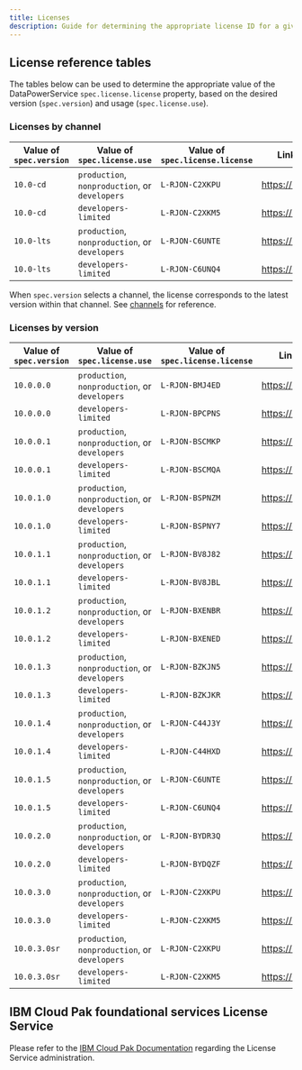 ```yaml
---
title: Licenses
description: Guide for determining the appropriate license ID for a given DataPower firmware version and usage.
---
```


## License reference tables

The tables below can be used to determine the appropriate value of the DataPowerService `spec.license.license` property, based on the desired version (`spec.version`) and usage (`spec.license.use`).

### Licenses by channel

|Value of `spec.version`|Value of `spec.license.use`                   |Value of `spec.license.license`|Link to license       |
|-----------------------|----------------------------------------------|-------------------------------|----------------------|
|`10.0-cd`              |`production`, `nonproduction`, or `developers`|`L-RJON-C2XKPU`                |https://ibm.biz/Bdfyhq|
|`10.0-cd`              |`developers-limited`                          |`L-RJON-C2XKM5`                |https://ibm.biz/Bdfyhz|
|`10.0-lts`             |`production`, `nonproduction`, or `developers`|`L-RJON-C6UNTE`                |https://ibm.biz/BdfeqF|
|`10.0-lts`             |`developers-limited`                          |`L-RJON-C6UNQ4`                |https://ibm.biz/BdfeqE|

<InlineNotification>

When `spec.version` selects a channel, the license corresponds to the latest version within that channel. See [channels](/apis/datapowerservice/v1beta3#channels) for reference.

</InlineNotification>

### Licenses by version

|Value of `spec.version`|Value of `spec.license.use`                   |Value of `spec.license.license`|Link to license       |
|-----------------------|----------------------------------------------|-------------------------------|----------------------|
|`10.0.0.0`             |`production`, `nonproduction`, or `developers`|`L-RJON-BMJ4ED`                |https://ibm.biz/BdfHta|
|`10.0.0.0`             |`developers-limited`                          |`L-RJON-BPCPNS`                |https://ibm.biz/BdfHtG|
|`10.0.0.1`             |`production`, `nonproduction`, or `developers`|`L-RJON-BSCMKP`                |https://ibm.biz/BdfH6F|
|`10.0.0.1`             |`developers-limited`                          |`L-RJON-BSCMQA`                |https://ibm.biz/BdfH6H|
|`10.0.1.0`             |`production`, `nonproduction`, or `developers`|`L-RJON-BSPNZM`                |https://ibm.biz/BdfH6K|
|`10.0.1.0`             |`developers-limited`                          |`L-RJON-BSPNY7`                |https://ibm.biz/BdfH6G|
|`10.0.1.1`             |`production`, `nonproduction`, or `developers`|`L-RJON-BV8J82`                |https://ibm.biz/BdfH6n|
|`10.0.1.1`             |`developers-limited`                          |`L-RJON-BV8JBL`                |https://ibm.biz/BdfH6e|
|`10.0.1.2`             |`production`, `nonproduction`, or `developers`|`L-RJON-BXENBR`                |https://ibm.biz/BdfE2Y|
|`10.0.1.2`             |`developers-limited`                          |`L-RJON-BXENED`                |https://ibm.biz/BdfHUi|
|`10.0.1.3`             |`production`, `nonproduction`, or `developers`|`L-RJON-BZKJN5`                |https://ibm.biz/Bdf2Y5|
|`10.0.1.3`             |`developers-limited`                          |`L-RJON-BZKJKR`                |https://ibm.biz/Bdf2YN|
|`10.0.1.4`             |`production`, `nonproduction`, or `developers`|`L-RJON-C44J3Y`                |https://ibm.biz/BdfeqF|
|`10.0.1.4`             |`developers-limited`                          |`L-RJON-C44HXD`                |https://ibm.biz/BdfeqE|
|`10.0.1.5`             |`production`, `nonproduction`, or `developers`|`L-RJON-C6UNTE`                |https://ibm.biz/BdfeqF|
|`10.0.1.5`             |`developers-limited`                          |`L-RJON-C6UNQ4`                |https://ibm.biz/BdfeqE|
|`10.0.2.0`             |`production`, `nonproduction`, or `developers`|`L-RJON-BYDR3Q`                |https://ibm.biz/BdfsR9|
|`10.0.2.0`             |`developers-limited`                          |`L-RJON-BYDQZF`                |https://ibm.biz/BdfsRC|
|`10.0.3.0`             |`production`, `nonproduction`, or `developers`|`L-RJON-C2XKPU`                |https://ibm.biz/Bdfyhq|
|`10.0.3.0`             |`developers-limited`                          |`L-RJON-C2XKM5`                |https://ibm.biz/Bdfyhz|
|`10.0.3.0sr`           |`production`, `nonproduction`, or `developers`|`L-RJON-C2XKPU`                |https://ibm.biz/Bdfyhq|
|`10.0.3.0sr`           |`developers-limited`                          |`L-RJON-C2XKM5`                |https://ibm.biz/Bdfyhz|

## IBM Cloud Pak foundational services License Service

Please refer to the [IBM Cloud Pak Documentation](https://www.ibm.com/docs/en/cloud-paks/cp-integration/2021.2?topic=administration-license-service) regarding the License Service administration.
